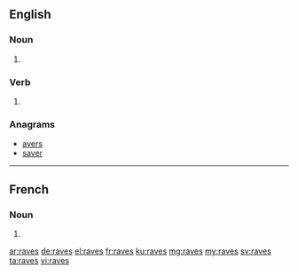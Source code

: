 ==English==

===Noun===
{{head|en|plural}}

# {{plural of|rave|lang=en}}

===Verb===
{{head|en}}

# {{en-third-person singular of|rave}}

===Anagrams===
* [[avers#English|avers]]
* [[saver#English|saver]]

----

==French==

===Noun===
{{head|fr|plural|g=?}}

# {{plural of|rave|lang=fr}}

[[ar:raves]]
[[de:raves]]
[[el:raves]]
[[fr:raves]]
[[ku:raves]]
[[mg:raves]]
[[my:raves]]
[[sv:raves]]
[[ta:raves]]
[[vi:raves]]